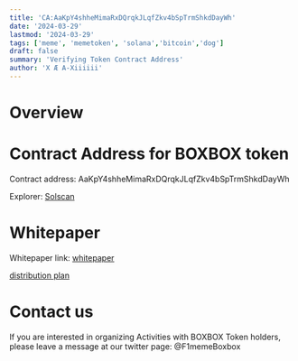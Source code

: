 ```yaml
---
title: 'CA:AaKpY4shheMimaRxDQrqkJLqfZkv4bSpTrmShkdDayWh'
date: '2024-03-29'
lastmod: '2024-03-29'
tags: ['meme', 'memetoken', 'solana','bitcoin','dog']
draft: false
summary: 'Verifying Token Contract Address'
author: 'X Æ A-Xiiiiii'
---
```


# Overview

<TOCInline toc={props.toc} exclude="Overview" toHeading={2} />


# Contract Address for BOXBOX token 

Contract address: AaKpY4shheMimaRxDQrqkJLqfZkv4bSpTrmShkdDayWh

Explorer:  [Solscan](https://solscan.io/account/AaKpY4shheMimaRxDQrqkJLqfZkv4bSpTrmShkdDayWh)


# Whitepaper

Whitepaper link: [whitepaper ](https://github.com/starsseed/memetoken/blob/main/whitepaper.md)


[distribution plan ](https://github.com/starsseed/memetoken/blob/main/distribution-plan.md) 


# Contact us 

If you are interested in organizing Activities with BOXBOX Token holders, please leave a message at our twitter page: @F1memeBoxbox

